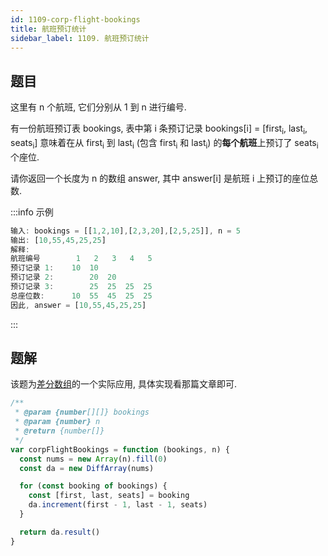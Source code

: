 ```yaml
---
id: 1109-corp-flight-bookings
title: 航班预订统计
sidebar_label: 1109. 航班预订统计
---
```


## 题目

这里有 n 个航班, 它们分别从 1 到 n 进行编号.

有一份航班预订表 bookings, 表中第 i 条预订记录 bookings[i] = [first<sub>i</sub>, last<sub>i</sub>, seats<sub>i</sub>] 意味着在从 first<sub>i</sub> 到 last<sub>i</sub> (包含 first<sub>i</sub> 和 last<sub>i</sub>) 的**每个航班**上预订了 seats<sub>i</sub> 个座位.

请你返回一个长度为 n 的数组 answer, 其中 answer[i] 是航班 i 上预订的座位总数.

:::info 示例

```ts
输入: bookings = [[1,2,10],[2,3,20],[2,5,25]], n = 5
输出: [10,55,45,25,25]
解释:
航班编号        1   2   3   4   5
预订记录 1:    10  10
预订记录 2:        20  20
预订记录 3:        25  25  25  25
总座位数:      10  55  45  25  25
因此, answer = [10,55,45,25,25]
```

:::

## 题解

该题为[差分数组](/algorithm-design/difference-array)的一个实际应用, 具体实现看那篇文章即可.

```ts
/**
 * @param {number[][]} bookings
 * @param {number} n
 * @return {number[]}
 */
var corpFlightBookings = function (bookings, n) {
  const nums = new Array(n).fill(0)
  const da = new DiffArray(nums)

  for (const booking of bookings) {
    const [first, last, seats] = booking
    da.increment(first - 1, last - 1, seats)
  }

  return da.result()
}
```
